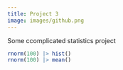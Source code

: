```yaml
---
title: Project 3
image: images/github.png
---
```



Some ccomplicated statistics project


```r
rnorm(100) |> hist()
rnorm(100) |> mean()
```